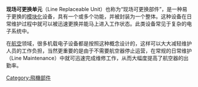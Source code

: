 {{Unreferenced|time=2016-07-25T03:36:16+00:00}}
'''现场可更换单元'''（Line Replaceable Unit）也称为“现场可更换部件”，是一种易于更换的[[模块化|模块化]]设备，具有一个或多个功能，并被封装为一个整体。这种设备在日常维护过程中就可以被迅速更换并能马上进入工作状态。此类设备常见于复杂的电子系统中。

在[[航空|航空]]领域，很多机载电子设备都是按照这种概念设计的，这样可以大大减轻维护人员的工作负担，当然更重要的是由于不需要航空器停止运营，在常规的日常维护（Line Maintenance）中就可迅速完成维修工作，从而大幅度提高了航空器的出勤率。

[[Category:飛機部件|Category:飛機部件]]